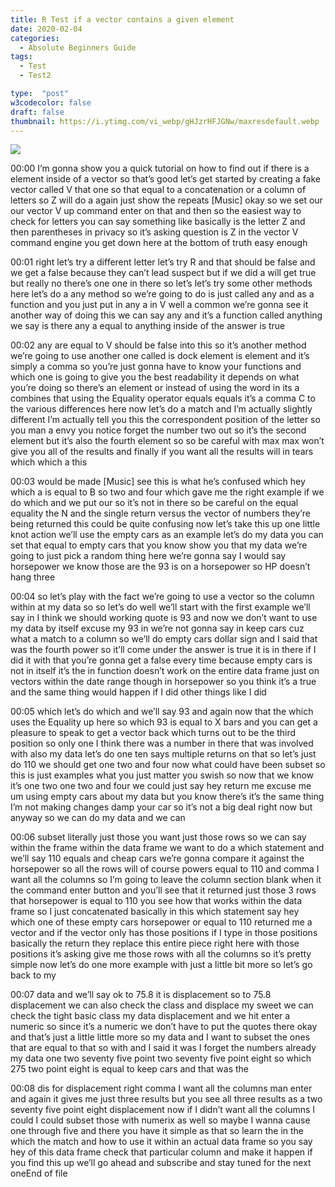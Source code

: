 ```yaml
---
title: R Test if a vector contains a given element
date: 2020-02-04
categories:
  - Absolute Beginners Guide
tags:
  - Test
  - Test2

type:  "post"
w3codecolor: false
draft: false
thumbnail: https://i.ytimg.com/vi_webp/gHJzrHFJGNw/maxresdefault.webp
---
```


<a href="https://www.youtube.com/watch?v=gHJzrHFJGNw">
<img src="https://i.ytimg.com/vi_webp/gHJzrHFJGNw/maxresdefault.webp">
</a>









00:00
I'm gonna show you a quick tutorial on how to find out if there is a element
inside of a vector so that's good let's get started by creating a fake vector
called V that one so that equal to a concatenation or a column of letters so
Z will do a again just show the repeats [Music]
okay so we set our our vector V up command enter on that and then so the
easiest way to check for letters you can say something like basically is the
letter Z and then parentheses in privacy so it's asking question is Z in the
vector V command engine you get down here at the bottom of truth easy enough

00:01
right let's try a different letter let's try R and that should be false and we
get a false because they can't lead suspect but if we did a will get true
but really no there's one one in there so let's let's try some other methods
here let's do a any method so we're going to do is just called any and as a
function and you just put in any a in V well a common we're gonna see it another
way of doing this we can say any and it's a function called anything we say
is there any a equal to anything inside of the answer is true

00:02
any are equal to V should be false into this so it's another method we're going
to use another one called is dock element is element and it's simply a
comma so you're just gonna have to know your functions and which one is going to
give you the best readability it depends on what you're doing
so there's an element or instead of using the word in its a combines that
using the Equality operator equals equals it's a comma C to the various
differences here now let's do a match and I'm actually slightly different I'm
actually tell you this the correspondent position of the letter so you man
a envy you notice forget the number two out so it's the second element but it's
also the fourth element so so be careful with max max won't give you all of the
results and finally if you want all the results will in tears which which a this

00:03
would be made [Music] see this is what he's confused which hey
which a is equal to B so two and four which gave me the right example if we do
which and we put our so it's not in there so be careful on the equal
equality the N and the single return versus the vector of numbers
they're being returned this could be quite confusing now let's take this up
one little knot action we'll use the empty cars as an example let's do my
data you can set that equal to empty cars that you know show you that my data
we're going to just pick a random thing here we're gonna say I would say
horsepower we know those are the 93 is on a horsepower so HP doesn't hang three

00:04
so let's play with the fact we're going to use a vector so the column within at
my data so so let's do well we'll start with the first example we'll say in I
think we should working quote is 93 and now we don't want to use my data by
itself excuse my 93 in we're not gonna say in
keep cars cuz what a match to a column so we'll do empty cars dollar sign and I
said that was the fourth power so it'll come under the answer is true it is in
there if I did it with that you're gonna get a false every time because empty
cars is not in itself it's the in function doesn't work on the entire data
frame just on vectors within the date range though in horsepower so you think
it's a true and the same thing would happen if I did other things like I did

00:05
which let's do which and we'll say 93 and again now that the which uses the
Equality up here so which 93 is equal to X bars and you
can get a pleasure to speak to get a vector back which turns out to be the
third position so only one I think there was a number in there that was involved
with also my data let's do one ten says multiple returns on that so let's just
do 110 we should get one two and four now what
could have been subset so this is just examples what you just matter you swish
so now that we know it's one two one two
and four we could just say hey return me excuse me um using empty cars about my
data but you know there's it's the same thing I'm not making changes damp your
car so it's not a big deal right now but anyway so we can do my data and we can

00:06
subset literally just those you want just those rows so we can say within the
frame within the data frame we want to do a which statement and we'll say 110
equals and cheap cars we're gonna compare it against the horsepower so all
the rows will of course powers equal to 110 and comma I want all the columns so
I'm going to leave the column section blank when it the command enter button
and you'll see that it returned just those 3 rows that horsepower is equal to
110 you see how that works within the data frame so I just concatenated
basically in this which statement say hey which one of these empty cars
horsepower or equal to 110 returned me a vector and if the vector only has those
positions if I type in those positions basically the return they replace this
entire piece right here with those positions
it's asking give me those rows with all the columns so it's pretty simple now
let's do one more example with just a little bit more so let's go back to my

00:07
data and we'll say ok to 75.8 it is displacement so to 75.8 displacement we
can also check the class and displace my
sweet we can check the tight basic class my data displacement and we hit enter a
numeric so since it's a numeric we don't have to put the quotes there okay and
that's just a little little more so my data and I want to subset the ones that
are equal to that so with and I said it was
I forget the numbers already my data one two seventy five point two seventy five
point eight so which 275 two point eight is equal to keep cars and that was the

00:08
dis for displacement right comma I want all the columns man enter and again it
gives me just three results but you see all three results as a two seventy five
point eight displacement now if I didn't want all the columns I could I could
subset those with numerix as well so maybe I wanna cause one through five and
there you have it simple as that so learn the in the which
the match and how to use it within an actual data frame so you say hey of this
data frame check that particular column and make it happen if you find this up
we'll go ahead and subscribe and stay tuned for the next oneEnd of file

